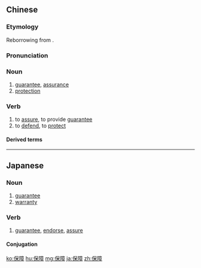 ==Chinese==
{{zh-forms}}

===Etymology===
Reborrowing from {{etym|ja|zh}} {{ja-r|保障|ほしょう}}.

===Pronunciation===
{{zh-pron
|m=bǎozhàng
|c=bou2 zoeng3
|h=pfs=pó-chông
|mn=xm,twv:pó-chiòng/qz,tw:pó-chiong/zz:pó-chiàng
|ma=Zh-baozhàng.ogg
|cat=n
}}

===Noun===
{{zh-noun}}
# [[guarantee]], [[assurance]]
# [[protection]]

===Verb===
{{zh-verb}}

# to [[assure]], to provide [[guarantee]]
# to [[defend]], to [[protect]]

====Derived terms====
{{zh-der|保質保量|社會保障}}

----

==Japanese==
{{ja-kanjitab|ほ|しょう|yomi=on}}

===Noun===
{{ja-noun|ほしょう}}

# [[guarantee]]
# [[warranty]]

===Verb===
{{ja-verb-suru|ほしょう}}

# [[guarantee]], [[endorse]], [[assure]]

====Conjugation====
{{ja-suru|ほしょう}}

[[ko:保障]]
[[hu:保障]]
[[mg:保障]]
[[ja:保障]]
[[zh:保障]]